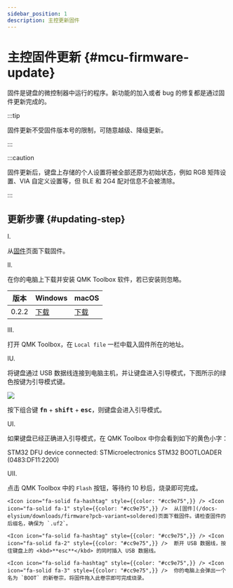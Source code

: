 ```yaml
---
sidebar_position: 1
description: 主控更新固件
---
```



# 主控固件更新  {#mcu-firmware-update}

固件是键盘的微控制器中运行的程序。新功能的加入或者 bug 的修复都是通过固件更新完成的。

:::tip

固件更新不受固件版本号的限制，可随意越级、降级更新。

:::

:::caution

固件更新后，键盘上存储的个人设置将被全部还原为初始状态，例如 RGB 矩阵设置、VIA 自定义设置等，但 BLE 和 2G4 配对信息不会被清除。

:::

## 更新步骤 {#updating-step}

<Tabs queryString="pcb-variant">
  <TabItem value="hotswap" label="热插拔" default>

<p className="step-number-text"> I. </p>

  从[固件](/docs-elysium/downloads/firmware?pcb-variant=hotswap)页面下载固件。

<p className="step-number-text"> II. </p>

 在你的电脑上下载并安装 QMK Toolbox 软件，若已安装则忽略。

| 版本 | <Icon icon="fa-brands fa-windows" /> Windows | <Icon icon="fa-brands fa-apple" /> macOS |
| --- | --- | --- |
| 0.2.2 | <Icon icon="fa-solid fa-circle-down" />[下载](https://cdn.shopify.com/s/files/1/0444/8259/2928/files/qmk_toolbox.exe) | <Icon icon="fa-solid fa-circle-down" />[下载](https://cdn.shopify.com/s/files/1/0444/8259/2928/files/QMK.Toolbox.pkg) |

<p className="step-number-text"> III. </p>

 打开 QMK Toolbox，在 `Local file` 一栏中载入固件所在的地址。

<p className="step-number-text"> IU. </p>

 将键盘通过 USB 数据线连接到电脑主机，并让键盘进入引导模式，下图所示的绿色按键为引导模式键。

![](./img/elysium_keycodes_boot.svg)

按下组合键 <kbd>**fn**</kbd> + <kbd>**shift**</kbd> + <kbd>**esc**</kbd>，则键盘会进入引导模式。

<p className="step-number-text"> UI. </p> 如果键盘已经正确进入引导模式，在 QMK Toolbox 中你会看到如下的黄色小字：

<p className="special-text"> STM32 DFU device connected: STMicroelectronics STM32  BOOTLOADER (0483:DF11:2200) </p>

<p className="step-number-text"> UII. </p>

 点击 QMK Toolbox 中的 `Flash` 按钮，等待约 10 秒后，烧录即可完成。

  </TabItem>
  <TabItem value="soldered" label="焊接">
    
    <Icon icon="fa-solid fa-hashtag" style={{color: "#cc9e75",}} /> <Icon icon="fa-solid fa-1" style={{color: "#cc9e75",}} />  从[固件](/docs-elysium/downloads/firmware?pcb-variant=soldered)页面下载固件。请检查固件的后缀名，确保为 `.uf2`。

    <Icon icon="fa-solid fa-hashtag" style={{color: "#cc9e75",}} /> <Icon icon="fa-solid fa-2" style={{color: "#cc9e75",}} />  断开 USB 数据线，按住键盘上的 <kbd>**esc**</kbd> 的同时插入 USB 数据线。

    <Icon icon="fa-solid fa-hashtag" style={{color: "#cc9e75",}} /> <Icon icon="fa-solid fa-3" style={{color: "#cc9e75",}} />  你的电脑上会弹出一个名为 `BOOT` 的新卷宗，将固件拖入此卷宗即可完成烧录。

  </TabItem>
</Tabs>